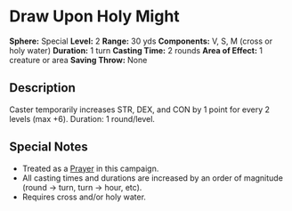 = Draw Upon Holy Might =
'''Sphere:''' Special  
'''Level:''' 2  
'''Range:''' 30 yds  
'''Components:''' V, S, M (cross or holy water)  
'''Duration:''' 1 turn  
'''Casting Time:''' 2 rounds  
'''Area of Effect:''' 1 creature or area  
'''Saving Throw:''' None  

== Description ==
Caster temporarily increases STR, DEX, and CON by 1 point for every 2 levels (max +6). Duration: 1 round/level.

== Special Notes ==
* Treated as a [[Prayer]] in this campaign.
* All casting times and durations are increased by an order of magnitude (round → turn, turn → hour, etc).
* Requires cross and/or holy water.
